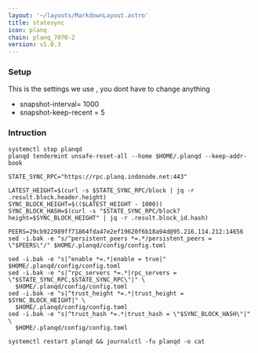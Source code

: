 ```yaml
---
layout: '~/layouts/MarkdownLayout.astro'
title: statesync
icon: planq
chain: planq_7070-2
version: v1.0.3
---
```

### Setup
This is the settings we use , you dont have to change anything

- snapshot-interval= 1000
- snapshot-keep-recent = 5

### Intruction

```
systemctl stop planqd 
planqd tendermint unsafe-reset-all --home $HOME/.planqd --keep-addr-book

STATE_SYNC_RPC="https://rpc.planq.indonode.net:443"

LATEST_HEIGHT=$(curl -s $STATE_SYNC_RPC/block | jq -r .result.block.header.height)
SYNC_BLOCK_HEIGHT=$(($LATEST_HEIGHT - 1000))
SYNC_BLOCK_HASH=$(curl -s "$STATE_SYNC_RPC/block?height=$SYNC_BLOCK_HEIGHT" | jq -r .result.block_id.hash)

PEERS=29cb922989ff71864fda47e2ef19620f6b18a94d@95.216.114.212:14656 
sed -i.bak -e "s/^persistent_peers *=.*/persistent_peers = \"$PEERS\"/" $HOME/.planqd/config/config.toml

sed -i.bak -e "s|^enable *=.*|enable = true|" $HOME/.planqd/config/config.toml
sed -i.bak -e "s|^rpc_servers *=.*|rpc_servers = \"$STATE_SYNC_RPC,$STATE_SYNC_RPC\"|" \
  $HOME/.planqd/config/config.toml
sed -i.bak -e "s|^trust_height *=.*|trust_height = $SYNC_BLOCK_HEIGHT|" \
  $HOME/.planqd/config/config.toml
sed -i.bak -e "s|^trust_hash *=.*|trust_hash = \"$SYNC_BLOCK_HASH\"|" \
  $HOME/.planqd/config/config.toml

systemctl restart planqd && journalctl -fu planqd -o cat
```